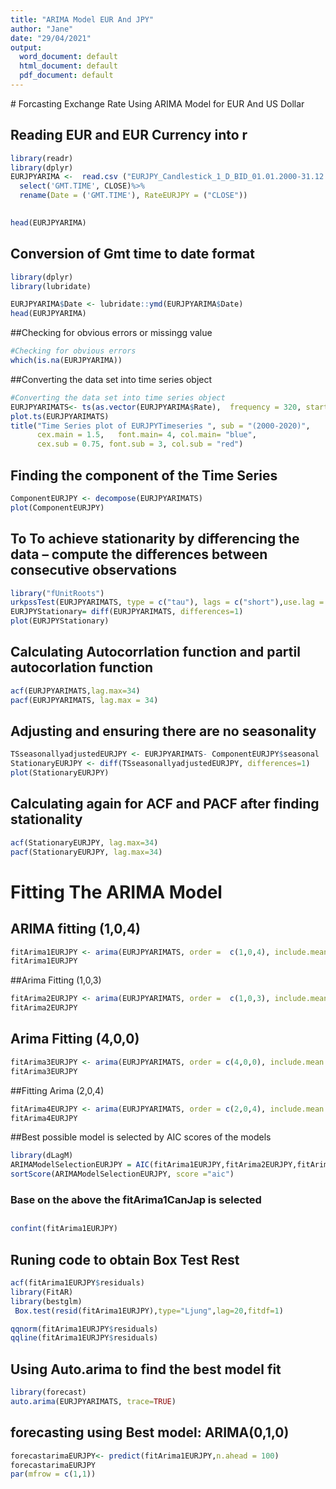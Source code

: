 ```yaml
---
title: "ARIMA Model EUR And JPY"
author: "Jane"
date: "29/04/2021"
output:
  word_document: default
  html_document: default
  pdf_document: default
---
```







 # Forcasting Exchange Rate Using ARIMA Model for EUR And US Dollar

## Reading EUR and EUR Currency into r
```r
library(readr)
library(dplyr)
EURJPYARIMA <-  read.csv ("EURJPY_Candlestick_1_D_BID_01.01.2000-31.12.2020.csv")%>%
  select('GMT.TIME', CLOSE)%>%
  rename(Date = ('GMT.TIME'), RateEURJPY = ("CLOSE"))

  
head(EURJPYARIMA)
```

## Conversion of Gmt time to date format
```r
library(dplyr)
library(lubridate)

EURJPYARIMA$Date <- lubridate::ymd(EURJPYARIMA$Date)
head(EURJPYARIMA)

```



##Checking for obvious errors or missingg value
```r
#Checking for obvious errors
which(is.na(EURJPYARIMA))

```

##Converting the data set into time series object

```r
#Converting the data set into time series object
EURJPYARIMATS<- ts(as.vector(EURJPYARIMA$Rate),  frequency = 320, start= c(2000,01,03))
plot.ts(EURJPYARIMATS)
title("Time Series plot of EURJPYTimeseries ", sub = "(2000-2020)",
      cex.main = 1.5,   font.main= 4, col.main= "blue",
      cex.sub = 0.75, font.sub = 3, col.sub = "red")
```


## Finding the component of the Time Series

```r
ComponentEURJPY <- decompose(EURJPYARIMATS)
plot(ComponentEURJPY)
```

## To To achieve stationarity by differencing the data – compute the differences between consecutive observations

```r
library("fUnitRoots")
urkpssTest(EURJPYARIMATS, type = c("tau"), lags = c("short"),use.lag = NULL, doplot = TRUE)
EURJPYStationary= diff(EURJPYARIMATS, differences=1)
plot(EURJPYStationary)
```


## Calculating Autocorrlation function and partil autocorlation function


```r
acf(EURJPYARIMATS,lag.max=34)
pacf(EURJPYARIMATS, lag.max = 34)
```


## Adjusting and ensuring there are no seasonality
```r
TSseasonallyadjustedEURJPY <- EURJPYARIMATS- ComponentEURJPY$seasonal 
StationaryEURJPY <- diff(TSseasonallyadjustedEURJPY, differences=1)
plot(StationaryEURJPY)
```


## Calculating again for ACF and PACF after finding stationality

```r
acf(StationaryEURJPY, lag.max=34)
pacf(StationaryEURJPY, lag.max=34)
```


# Fitting The ARIMA Model
## ARIMA fitting (1,0,4)

```r
fitArima1EURJPY <- arima(EURJPYARIMATS, order =  c(1,0,4), include.mean = TRUE)
fitArima1EURJPY
```


##Arima Fitting (1,0,3)

```r
fitArima2EURJPY <- arima(EURJPYARIMATS, order =  c(1,0,3), include.mean = TRUE)
fitArima2EURJPY
```

## Arima Fitting (4,0,0)

```r
fitArima3EURJPY <- arima(EURJPYARIMATS, order = c(4,0,0), include.mean = TRUE)
fitArima3EURJPY
```


##Fitting Arima (2,0,4)

```r
fitArima4EURJPY <- arima(EURJPYARIMATS, order = c(2,0,4), include.mean = TRUE)
fitArima4EURJPY
```


##Best possible model is selected by AIC scores of the models



```r
library(dLagM)
ARIMAModelSelectionEURJPY = AIC(fitArima1EURJPY,fitArima2EURJPY,fitArima3EURJPY,fitArima4EURJPY)
sortScore(ARIMAModelSelectionEURJPY, score ="aic")
```

### Base on the above the fitArima1CanJap is selected

##

```r
confint(fitArima1EURJPY)
```

## Runing code to obtain Box Test Rest

```r
acf(fitArima1EURJPY$residuals)
library(FitAR)
library(bestglm)
 Box.test(resid(fitArima1EURJPY),type="Ljung",lag=20,fitdf=1)

qqnorm(fitArima1EURJPY$residuals)
qqline(fitArima1EURJPY$residuals)
```


## Using Auto.arima to find the best model fit

```r
library(forecast)
auto.arima(EURJPYARIMATS, trace=TRUE)
```




## forecasting using  Best model: ARIMA(0,1,0)    

```r
forecastarimaEURJPY<- predict(fitArima1EURJPY,n.ahead = 100)
forecastarimaEURJPY
par(mfrow = c(1,1))
```



